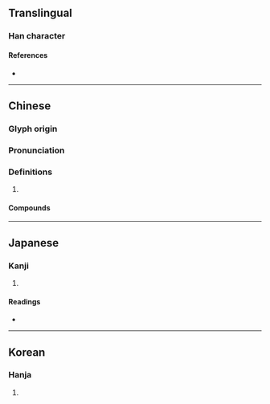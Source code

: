 {{character info}}
==Translingual==

===Han character===
{{Han char|rn=9|rad=人|as=08|sn=10|four=24247|canj=OGCE|ids=⿰亻夌}}

====References====
* {{Han ref|kx=0109.090|dkj=00799|dj=0232.070|hdz=10170.050|uh=5030|ud=20528|bh=D0CD|bd=53453}}

----

==Chinese==
{{zh-forms}}

===Glyph origin===
{{Han etym}}

===Pronunciation===
{{zh-pron
|m=léng
|c=ling4,ling6
|mc=y
|oc=y
|ma=
|cat=
}}

===Definitions===
{{zh-hanzi}}

# {{rfdef|zh}}

====Compounds====
{{zh-der|倰儯}}

----

==Japanese==

===Kanji===
{{ja-kanji|grade=|rs=人08}}

# {{rfdef|ja|sort=人08}}

====Readings====
* {{ja-readings|on=りょう,ろう|kun=おかす,あぎむく,ながい}}

----

==Korean==

===Hanja===
{{ko-hanja|hangeul=릉|rv=reung|mr=rŭng}}

# {{rfdef|ko|sort=人08}}